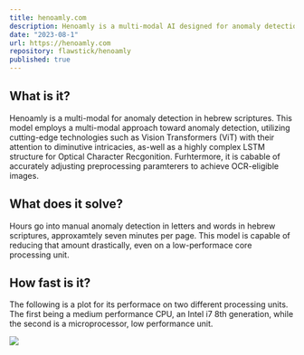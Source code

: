 ```yaml
---
title: henoamly.com
description: Henoamly is a multi-modal AI designed for anomaly detection in hebrew scriptures. This model employs a multi-modal approach toward anomaly detection, utilizing cutting-edge technologies such as Vision Transformers (ViT) with their attention to diminutive intricacies, as-well as a highly complex LSTM structure for Optical Character Recgonition.
date: "2023-08-1"
url: https://henoamly.com
repository: flawstick/henoamly
published: true
---
```


## What is it?

Henoamly is a multi-modal for anomaly detection in hebrew scriptures. This model employs a multi-modal approach toward anomaly detection, utilizing cutting-edge technologies such as Vision Transformers (ViT) with their attention to diminutive intricacies, as-well as a highly complex LSTM structure for Optical Character Recgonition. Furhtermore, it is cabable of accurately adjusting preprocessing paramterers to achieve OCR-eligible images.

## What does it solve?

Hours go into manual anomaly detection in letters and words in hebrew
scriptures, approxamtely seven minutes per page. This model is capable of reducing
that amount drastically, even on a low-performace core processing unit.

## How fast is it?

The following is a plot for its performace on two different processing units. The first being a medium performance
CPU, an Intel i7 8th generation, while the second is a microprocessor, low performance unit.

![](https://i.ibb.co/8n3Hc78/8d7ad52b-98c6-4746-bc18-b49ae8f74c45.png)
